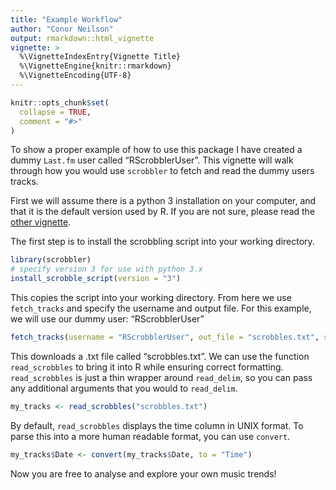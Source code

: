```yaml
---
title: "Example Workflow"
author: "Conor Neilson"
output: rmarkdown::html_vignette
vignette: >
  %\VignetteIndexEntry{Vignette Title}
  %\VignetteEngine{knitr::rmarkdown}
  %\VignetteEncoding{UTF-8}
---
```


```r
knitr::opts_chunk$set(
  collapse = TRUE,
  comment = "#>"
)
```

To show a proper example of how to use this package I have created a dummy `Last.fm` user called "RScrobblerUser". This vignette will walk through how you would use `scrobbler` to fetch and read the dummy users tracks. 

First we will assume there is a python 3 installation on your computer, and that it is the default version used by R. If you are not sure, please read the [other vignette](changing-your-python-version.html).

The first step is to install the scrobbling script into your working directory.

```r
library(scrobbler)
# specify version 3 for use with python 3.x
install_scrobble_script(version = "3")
```

This copies the script into your working directory. From here we use `fetch_tracks` and specify the username and output file. For this example, we will use our dummy user: "RScrobblerUser"

```r
fetch_tracks(username = "RScrobblerUser", out_file = "scrobbles.txt", start_page = "1")
```

This downloads a .txt file called "scrobbles.txt". We can use the function `read_scrobbles` to bring it into R while ensuring correct formatting. `read_scrobbles` is just a thin wrapper around `read_delim`, so you can pass any additional arguments that you would to `read_delim`. 

```r
my_tracks <- read_scrobbles("scrobbles.txt")
```

By default, `read_scrobbles` displays the time column in UNIX format. To parse this into a more human readable format, you can use `convert`.

```r
my_tracks$Date <- convert(my_tracks$Date, to = "Time")
```

Now you are free to analyse and explore your own music trends!
